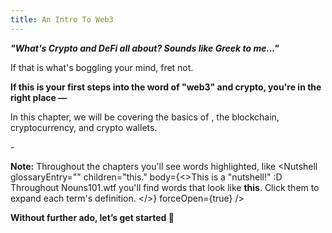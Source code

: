 ```yaml
---
title: An Intro To Web3
---
```


***"What's Crypto and DeFi all about? Sounds like Greek to me..."***

If that is what's boggling your mind, fret not.

**If this is your first steps into the word of "web3" and crypto, you're in the right place —**&#x20;

In this chapter, we will be covering the basics of <Nutshell children="web3" glossaryEntry="content/glossary/web3.mdx" />, the blockchain, cryptocurrency, and crypto wallets.

\-

**Note:** Throughout the chapters you'll see words highlighted, like <Nutshell glossaryEntry="" children="this." body={<>This is a "nutshell!" :D      Throughout Nouns101.wtf you'll find words that look like **this**. Click them to expand each term's definition.&#x20;</>} forceOpen={true} /> &#x20;

**Without further ado, let’s get started 🚀**
